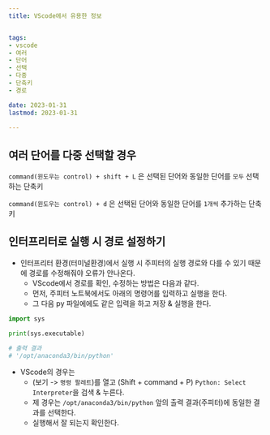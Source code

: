 ```yaml
---
title: VScode에서 유용한 정보


tags:
- vscode
- 여러
- 단어
- 선택
- 다중
- 단축키
- 경로

date: 2023-01-31
lastmod: 2023-01-31
 
---
```


## 여러 단어를 다중 선택할 경우

`command(윈도우는 control) + shift + L` 은 선택된 단어와 동일한 단어를 `모두` 선택하는 단축키

`command(윈도우는 control) + d` 은 선택된 단어와 동일한 단어를 `1개씩` 추가하는 단축키


## 인터프리터로 실행 시 경로 설정하기

- 인터프리터 환경(터미널환경)에서 실행 시 주피터의 실행 경로와 다를 수 있기 때문에 경로를 수정해줘야 오류가 안나온다.
  - VScode에서 경로를 확인, 수정하는 방법은 다음과 같다.
  - 먼저, 주피터 노트북에서도 아래의 명령어를 입력하고 실행을 한다.
  - 그 다음 py 파일에에도 같은 입력을 하고 저장 & 실행을 한다.

```python
import sys

print(sys.executable)

# 출력 결과
# '/opt/anaconda3/bin/python'
```

- VScode의 경우는 
  - (보기 -> `명령 팔레트`)를 열고 (Shift + command + P) `Python: Select Interpreter`을 검색 & 누른다.
  - 제 경우는 `/opt/anaconda3/bin/python` 앞의 출력 결과(주피터)에 동일한 결과를 선택한다.
  - 실행해서 잘 되는지 확인한다.